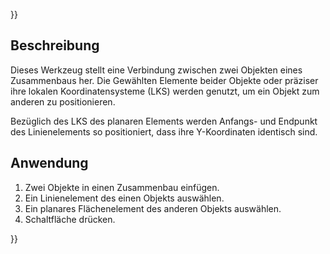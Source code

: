 {{UnfinishedDocu{{#translation:}}}}
<languages/>

{{Docnav/de
|[[Assembly3_ConstraintPointsVertical/de|Vertikale Punkte]]
|[[Assembly3_ConstraintLineVertical/de|Vertikale Linie]]
|[[Assembly3_Workbench/de|Assembly3]]
|IconL=Assembly_ConstraintPointsVertical.svg
|IconR=Assembly_ConstraintLineVertical.svg
|IconC=Assembly3_workbench_icon.svg
}}

{{GuiCommand/de
|Name=Assembly3 ConstraintLineHorizontal
|Name/de=Assembly3 ConstraintLineHorizontal
|Icon=Assembly_ConstraintLineHorizontal.svg
|Workbenches=[[Assembly3_Workbench/de|Assembly3]]
}}

<span id="Description"></span>
== Beschreibung ==

Dieses Werkzeug stellt eine Verbindung zwischen zwei Objekten eines Zusammenbaus her. Die Gewählten Elemente beider Objekte oder präziser ihre lokalen Koordinatensysteme (LKS) werden genutzt, um ein Objekt zum anderen zu positionieren.

Bezüglich des LKS des planaren Elements werden Anfangs- und Endpunkt des Linienelements so positioniert, dass ihre Y-Koordinaten identisch sind.

<span id="Usage"></span>
== Anwendung == 

# Zwei Objekte in einen Zusammenbau einfügen.
# Ein Linienelement des einen Objekts auswählen.
# Ein planares Flächenelement des anderen Objekts auswählen.
# Schaltfläche {{Button|[[Image:Assembly_ConstraintLineHorizontal.svg|16px]] [[Assembly3_ConstraintLineHorizontal/de|Horizontale Linie]]}} drücken.

   
{{Docnav/de
|[[Assembly3_ConstraintPointsVertical/de|Vertikale Punkte]]
|[[Assembly3_ConstraintLineVertical/de|Vertikale Linie]]
|[[Assembly3_Workbench/de|Assembly3]]
|IconL=Assembly_ConstraintPointsVertical.svg
|IconR=Assembly_ConstraintLineVertical.svg
|IconC=Assembly3_workbench_icon.svg
}}

{{Userdocnavi{{#translation:}}}}